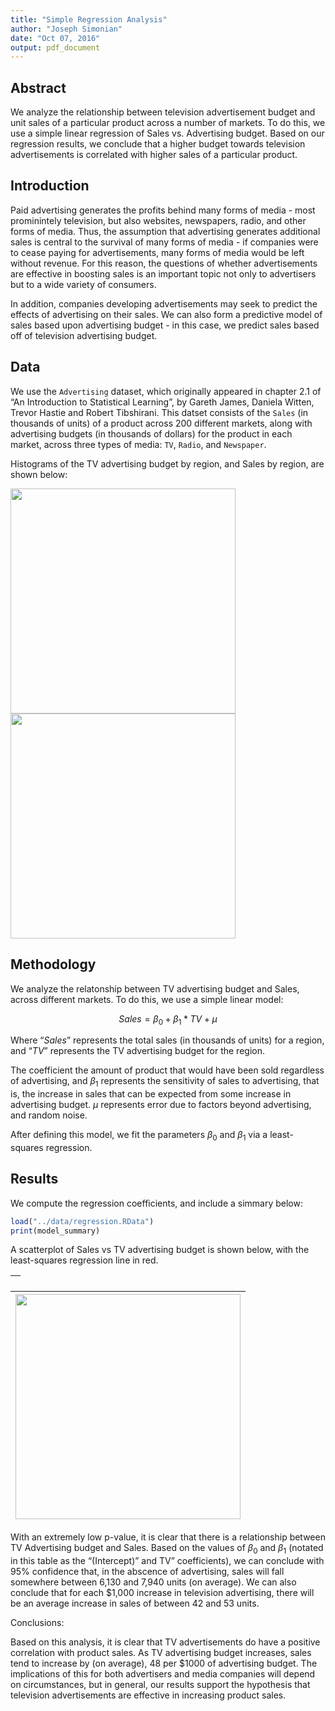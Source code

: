 ```yaml
---
title: "Simple Regression Analysis"
author: "Joseph Simonian"
date: "Oct 07, 2016"
output: pdf_document
---
```


## Abstract

We analyze the relationship between television advertisement budget and unit sales of a particular product across a number of markets. To do this, we use a simple linear regression of Sales vs. Advertising budget. Based on our regression results, we conclude that a higher budget towards television advertisements is correlated with higher sales of a particular product.

## Introduction

Paid advertising generates the profits behind many forms of media - most prominintely television, but also websites, newspapers, radio, and other forms of media. Thus, the assumption that advertising generates additional sales is central to the survival of many forms of media - if companies were to cease paying for advertisements, many forms of media would be left without revenue. For this reason, the questions of whether advertisements are effective in boosting sales is an important topic not only to advertisers but to a wide variety of consumers.

In addition, companies developing advertisements may seek to predict the effects of advertising on their sales. We can also form a predictive model of sales based upon advertising budget - in this case, we predict sales based off of television advertising budget.

## Data

We use the `Advertising` dataset, which originally appeared in chapter 2.1 of "An Introduction to Statistical Learning", by Gareth James, Daniela Witten, Trevor Hastie and Robert Tibshirani. This datset consists of the `Sales` (in thousands of units) of a product across 200 different markets, along with advertising budgets (in thousands of dollars) for the product in each market, across three types of media: `TV`, `Radio`, and `Newspaper`. 

Histograms of the TV advertising budget by region, and Sales by region, are shown below:

[comment]: # (for PDF:)
\includegraphics[width=200pt]{../images/histogram-tv.png}
\includegraphics[width=200pt]{../images/histogram-sales.png}

[comment]: # (for HTML:)
<img src="../images/histogram-tv.png" width="360px" />
<img src="../images/histogram-sales.png" width="360px" />

## Methodology

We analyze the relatonship between TV advertising budget and Sales, across different markets. To do this, we use a simple linear model:

$$Sales = \beta_0 + \beta_1 * TV + \mu$$

Where "$Sales$" represents the total sales (in thousands of units) for a region, and "$TV$" represents the TV advertising budget for the region.

The coefficient the amount of product that would have been sold regardless of advertising, and $\beta_1$ represents the sensitivity of sales to advertising, that is, the increase in sales that can be expected from some increase in advertising budget. $\mu$ represents error due to factors beyond advertising, and random noise.

After defining this model, we fit the parameters $\beta_0$ and $\beta_1$ via a least-squares regression.

## Results

We compute the regression coefficients, and include a simmary below:

```r
load("../data/regression.RData")
print(model_summary)
```

A scatterplot of Sales vs TV advertising budget is shown below, with the least-squares regression line in red.

[comment]: # (for PDF:)
| \includegraphics[width=240pt]{../images/scatterplot-tv-sales.png} |
|-|

[comment]: # (for HTML:)
| <img src="../images/scatterplot-tv-sales.png" width="360px" /> |
|-|

With an extremely low p-value, it is clear that there is a relationship between TV Advertising budget and Sales. Based on the values of $\beta_0$ and $\beta_1$ (notated in this table as the "(Intercept)" and TV" coefficients), we can conclude with 95% confidence that, in the abscence of advertising, sales will fall somewhere between 6,130 and 7,940 units (on average). We can also conclude that for each \$1,000 increase in television advertising, there will be an average increase in sales of between 42 and 53 units.

Conclusions:

Based on this analysis, it is clear that TV advertisements do have a positive correlation with product sales. As TV advertising budget increases, sales tend to increase by (on average), 48 per $1000 of advertising budget. The implications of this for both advertisers and media companies will depend on circumstances, but in general, our results support the hypothesis that television advertisements are effective in increasing product sales.
